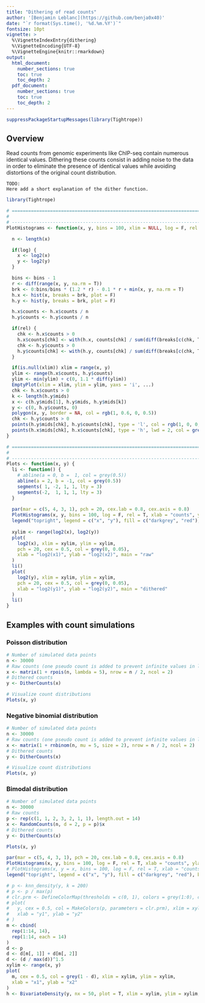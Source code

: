 ```yaml
---
title: "Dithering of read counts"
author: '[Benjamin Leblanc](https://github.com/benja0x40)'
date: "`r format(Sys.time(), '%d.%m.%Y')`"
fontsize: 10pt
vignette: >
  %\VignetteIndexEntry{dithering}
  %\VignetteEncoding{UTF-8}
  %\VignetteEngine{knitr::rmarkdown}
output:
  html_document:
    number_sections: true
    toc: true
    toc_depth: 2
  pdf_document:
    number_sections: true
    toc: true
    toc_depth: 2
---
```


```r
suppressPackageStartupMessages(library(Tightrope))
```

## Overview

Read counts from genomic experiments like ChIP-seq contain numerous
identical values. Dithering these counts consist in adding noise to the data
in order to eliminate the presence of identical values while avoiding
distortions of the original count distribution.

    TODO:
    Here add a short explanation of the dither function.

```r
library(Tightrope)

# =============================================================================.
#
# -----------------------------------------------------------------------------.
PlotHistograms <- function(x, y, bins = 100, xlim = NULL, log = F, rel = F, ...) {

  n <- length(x)

  if(log) {
    x <- log2(x)
    y <- log2(y)
  }

  bins <- bins - 1
  r <- diff(range(x, y, na.rm = T))
  brk <- 0:bins/bins * (1.2 * r) - 0.1 * r + min(x, y, na.rm = T)
  h.x <- hist(x, breaks = brk, plot = F)
  h.y <- hist(y, breaks = brk, plot = F)

  h.x$counts <- h.x$counts / n
  h.y$counts <- h.y$counts / n

  if(rel) {
    chk <- h.x$counts > 0
    h.x$counts[chk] <- with(h.x, counts[chk] / sum(diff(breaks[c(chk, T)]) * counts[chk]))
    chk <- h.y$counts > 0
    h.y$counts[chk] <- with(h.y, counts[chk] / sum(diff(breaks[c(chk, T)]) * counts[chk]))
  }

  if(is.null(xlim)) xlim = range(x, y)
  ylim <- range(h.x$counts, h.y$counts)
  ylim <- min(ylim) + c(0, 1.1 * diff(ylim))
  EmptyPlot(xlim = xlim, ylim = ylim, yaxs = 'i', ...)
  chk <- h.x$counts > 0
  k <- length(h.y$mids)
  x <- c(h.y$mids[1], h.y$mids, h.y$mids[k])
  y <- c(0, h.y$counts, 0)
  polygon(x, y, border = NA, col = rgb(1, 0.6, 0, 0.5))
  chk <- h.y$counts > 0
  points(h.y$mids[chk], h.y$counts[chk], type = 'l', col = rgb(1, 0, 0, 0.75), lwd = 2)
  points(h.x$mids[chk], h.x$counts[chk], type = 'h', lwd = 2, col = grey(0.3))
}

# =============================================================================.
#
# -----------------------------------------------------------------------------.
Plots <- function(x, y) {
  li <- function() {
    # abline(a = 0, b =  1, col = grey(0.5))
    abline(a = 2, b = -1, col = grey(0.5))
    segments( 1, -2, 1, 1, lty = 3)
    segments(-2,  1, 1, 1, lty = 3)
  } 
  
  par(mar = c(5, 4, 3, 1), pch = 20, cex.lab = 0.8, cex.axis = 0.8)
  PlotHistograms(x, y, bins = 100, log = F, rel = T, xlab = "counts", ylab = "frequency")
  legend("topright", legend = c("x", "y"), fill = c("darkgrey", "red"), bty = "n", cex = 0.8)
  
  xylim <- range(log2(x), log2(y))
  plot(
    log2(x), xlim = xylim, ylim = xylim,
    pch = 20, cex = 0.5, col = grey(0, 0.05),
    xlab = "log2(x1)", ylab = "log2(x2)", main = "raw"
  )
  li()
  plot(
    log2(y), xlim = xylim, ylim = xylim,
    pch = 20, cex = 0.5, col = grey(0, 0.05),
    xlab = "log2(y1)", ylab = "log2(y2)", main = "dithered"
  )
  li()
}
```

## Examples with count simulations

### Poisson distribution

```r
# Number of simulated data points
n <- 30000
# Raw counts (one pseudo count is added to prevent infinite values in log space)
x <- matrix(1 + rpois(n, lambda = 5), nrow = n / 2, ncol = 2)
# Dithered counts
y <- DitherCounts(x)
```

```r
# Visualize count distributions
Plots(x, y)
```

### Negative binomial distribution

```r
# Number of simulated data points
n <- 30000
# Raw counts (one pseudo count is added to prevent infinite values in log space)
x <- matrix(1 + rnbinom(n, mu = 5, size = 2), nrow = n / 2, ncol = 2)
# Dithered counts
y <- DitherCounts(x)
```

```r
# Visualize count distributions
Plots(x, y)
```

### Bimodal distribution

```r
# Number of simulated data points
n <- 30000
# Raw counts
p <- rep(c(1, 1, 2, 3, 2, 1, 1), length.out = 14)
x <- RandomCounts(n, d = 2, p = p)$x
# Dithered counts
y <- DitherCounts(x)
```

```r
Plots(x, y)

par(mar = c(5, 4, 3, 1), pch = 20, cex.lab = 0.8, cex.axis = 0.8)
PlotHistograms(x, y, bins = 100, log = F, rel = T, xlab = "counts", ylab = "frequency")
# PlotHistograms(x, y = x, bins = 100, log = F, rel = T, xlab = "counts", ylab = "frequency")
legend("topright", legend = c("x", "y"), fill = c("darkgrey", "red"), bty = "n", cex = 0.8)

# p <- knn_density(y, k = 200)
# p <- p / max(p)
# clr.prm <- DefineColorMap(thresholds = c(0, 1), colors = grey(1:0), centered = T)
# plot(
#   y, cex = 0.5, col = MakeColors(p, parameters = clr.prm), xlim = xylim, ylim = xylim,
#   xlab = "y1", ylab = "y2"
# )
m <- cbind(
  rep(1:14, 14),
  rep(1:14, each = 14)
)
d <- p
d <- d[m[, 1]] + d[m[, 2]]
d <- (d / max(d))^1.5
xylim <- range(x, y)
plot(
  m, cex = 0.5, col = grey(1 - d), xlim = xylim, ylim = xylim,
  xlab = "x1", ylab = "x2"
)
h <- BivariateDensity(y, nx = 50, plot = T, xlim = xylim, ylim = xylim, method = "bin", xlab = "y1", ylab = "y2", color.mode = "rank")
```
